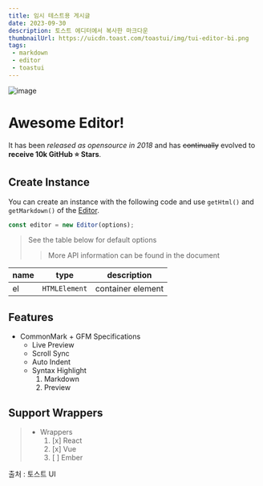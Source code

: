 ```yaml
---
title: 임시 테스트용 게시글
date: 2023-09-30
description: 토스트 에디터에서 복사한 마크다운
thumbnailUrl: https://uicdn.toast.com/toastui/img/tui-editor-bi.png
tags:
 - markdown
 - editor
 - toastui
---
```


![image](https://uicdn.toast.com/toastui/img/tui-editor-bi.png)

# Awesome Editor!

It has been _released as opensource in 2018_ and has ~~continually~~ evolved to **receive 10k GitHub ⭐️ Stars**.

## Create Instance

You can create an instance with the following code and use `getHtml()` and `getMarkdown()` of the [Editor](https://github.com/nhn/tui.editor).

```js
const editor = new Editor(options);
```

> See the table below for default options
> > More API information can be found in the document

| name | type | description |
| --- | --- | --- |
| el | `HTMLElement` | container element |

## Features

* CommonMark + GFM Specifications
   * Live Preview
   * Scroll Sync
   * Auto Indent
   * Syntax Highlight
        1. Markdown
        2. Preview

## Support Wrappers

> * Wrappers
>    1. [x] React
>    2. [x] Vue
>    3. [ ] Ember


출처 : 토스트 UI